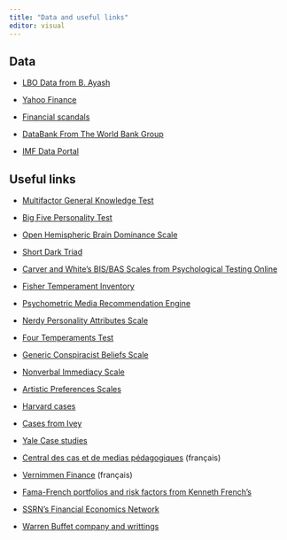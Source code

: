 ```yaml
---
title: "Data and useful links"
editor: visual
---
```


## Data

-   [LBO Data from B. Ayash](https://sites.google.com/view/brian-ayash)

-   [Yahoo Finance](https://finance.yahoo.com/)

-   [Financial scandals](http://projects.exeter.ac.uk/RDavies/arian/scandals/)

-   [DataBank From The World Bank Group](https://databank.worldbank.org/home)

-   [IMF Data Portal](https://www.imf.org/en/Data)

## Useful links

-   [Multifactor General Knowledge Test](https://openpsychometrics.org/tests/MGKT2/)

-   [Big Five Personality Test](https://openpsychometrics.org/tests/IPIP-BFFM/)

-   [Open Hemispheric Brain Dominance Scale](https://openpsychometrics.org/tests/OHBDS/)

-   [Short Dark Triad](https://openpsychometrics.org/tests/SD3/)

-   [Carver and White's BIS/BAS Scales from Psychological Testing Online](https://psytests.org/trait/bisbasen.html)

-   [Fisher Temperament Inventory](https://openpsychometrics.org/tests/FTI/)

-   [Psychometric Media Recommendation Engine](https://openpsychometrics.org/tests/PMRE/)

-   [Nerdy Personality Attributes Scale](https://openpsychometrics.org/tests/NPAS/)

-   [Four Temperaments Test](https://openpsychometrics.org/tests/O4TS/)

-   [Generic Conspiracist Beliefs Scale](https://openpsychometrics.org/tests/GCBS/)

-   [Nonverbal Immediacy Scale](https://openpsychometrics.org/tests/NIS/)

-   [Artistic Preferences Scales](https://openpsychometrics.org/tests/APS/)

-   [Harvard cases](https://hbsp.harvard.edu/home/)

-   [Cases from Ivey](https://www.iveypublishing.ca/s/)

-   [Yale Case studies](https://som.yale.edu/case-studies/case-studies-directory?page=0&search=&sort=ds_field_case_published%20desc)

-   [Central des cas et de medias pédagogiques](https://www.casestudies.ccmp.fr) (français)

-   [Vernimmen Finance](https://www.vernimmen.net) (français)

-   [Fama-French portfolios and risk factors from Kenneth French's](http://mba.tuck.dartmouth.edu/pages/faculty/ken.french/data_library.html)

-   [SSRN's Financial Economics Network](https://www.ssrn.com/index.cfm/en/janda/professional-announcements/?annsNet=203#AnnType_1)

-   [Warren Buffet company and writtings](https://www.berkshirehathaway.com)
